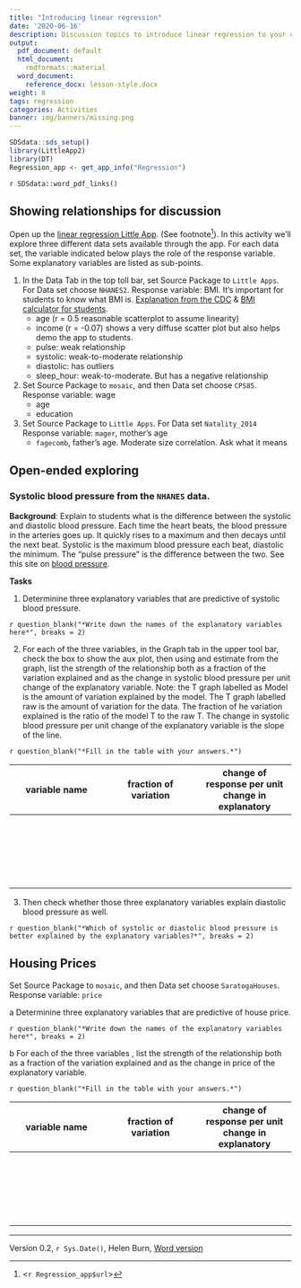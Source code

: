 ```yaml
---
title: "Introducing linear regression"
date: '2020-06-16'
description: Discussion topics to introduce linear regression to your class.
output:
  pdf_document: default
  html_document:
    rmdformats::material
  word_document:
    reference_docx: lesson-style.docx
weight: 8
tags: regression
categories: Activities
banner: img/banners/missing.png
---
```


```r
SDSdata::sds_setup()
library(LittleApp2)
library(DT)
Regression_app <- get_app_info("Regression")
```

`r SDSdata::word_pdf_links()`

## Showing relationships for discussion

Open up the [linear regression Little App](`r Regression_app$url`). (See footnote^[<`r Regression_app$url`>]). In this activity we'll explore three different data sets available through the app. For each data set, the variable indicated below plays the role of the response variable. Some explanatory variables are listed as sub-points.

1. In the Data Tab in the top toll bar, set Source Package to `Little Apps`. For Data set choose `NHANES2`. Response variable: BMI. It’s important for students to know what BMI is. [Explanation from the CDC](https://www.cdc.gov/healthyweight/assessing/bmi/) & [BMI calculator for students](https://www.nhlbi.nih.gov/health/educational/lose_wt/BMI/bmicalc.htm).
     - age (r = 0.5 reasonable scatterplot to assume linearity)
     - income (r = -0.07) shows a very diffuse scatter plot but also helps demo the app to students.
     - pulse: weak relationship
     - systolic: weak-to-moderate relationship
     - diastolic: has outliers
     - sleep_hour: weak-to-moderate. But has a negative relationship
2. Set Source Package to `mosaic`, and then Data set choose `CPS85`. Response variable: wage 
    - age
    - education
3. Set Source Package to `Little Apps`. For Data set `Natality_2014` Response variable: `mager`,  mother's age
    - `fagecomb`, father’s age. Moderate size correlation. Ask what it means

## Open-ended exploring

### Systolic blood pressure from the `NHANES` data.

**Background**: Explain to students what is the difference between the systolic and diastolic blood pressure. Each time the heart beats, the blood pressure in the arteries goes up. It quickly rises to a maximum and then decays until the next beat. Systolic is the maximum blood pressure each beat, diastolic the minimum. The “pulse pressure” is the difference between the two. See this site on [blood pressure](https://www.mayoclinic.org/diseases-conditions/high-blood-pressure/expert-answers/pulse-pressure/faq-20058189).

**Tasks**

1. Determinine three explanatory variables that are predictive of systolic blood pressure.

`r question_blank("*Write down the names of the explanatory variables here*", breaks = 2)`

2. For each of the three variables, in the Graph tab in the upper tool bar, check the box to show the aux plot, then using and estimate from the graph, list the strength of the relationship both as a fraction of the variation explained and as the change in systolic blood pressure per unit change of the explanatory variable. Note: the T graph labelled as Model is the amount of variation explained by the model. The T graph labelled raw is the amount of variation for the data. The fraction of he variation explained is the ratio of the model T to the raw T. The change in systolic blood pressure per unit change of the explanatory variable is the slope of the line. 

`r question_blank("*Fill in the table with your answers.*")`
     
variable name |  fraction of variation | change of response per unit change in explanatory
--------------|--------------|--------------|
     |      |     
     |      |     
     |      |     
     |      |     
     |      |      
     

3. Then check whether those three explanatory variables explain diastolic blood pressure as well. 

`r question_blank("*Which of systolic or diastolic blood pressure is better explained by the explanatory variables?*", breaks = 2)`

## Housing Prices

Set Source Package to `mosaic`, and then Data set choose `SaratogaHouses`. Response variable: `price` 

a Determinine three explanatory variables that are predictive of house price.

`r question_blank("*Write down the names of the explanatory variables here*", breaks = 2)`

b For each of the three variables , list the strength of the relationship both as a fraction of the variation explained and as the change in price of the explanatory variable.

`r question_blank("*Fill in the table with your answers.*")`
     
variable name |  fraction of variation | change of response per unit change in explanatory
--------------|--------------|--------------|
     |      |     
     |      |     
     |      |     
     |      |     
     |      |      
     

----------------------

Version 0.2, `r Sys.Date()`, Helen Burn, [Word version](`r paste0("/word-versions/",tools::file_path_sans_ext(knitr::current_input()), ".docx")`)
